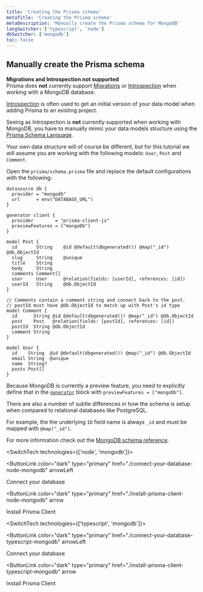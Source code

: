 ```yaml
---
title: 'Creating the Prisma schema'
metaTitle: 'Creating the Prisma schema'
metaDescription: 'Manually create the Prisma schema for MongoDB'
langSwitcher: ['typescript', 'node']
dbSwitcher: ['mongodb']
toc: false
---
```


## Manually create the Prisma schema

<Admonition type="warning">

**Migrations and Introspection not supported** <br />
Prisma does **not** currently support [Migrations](/concepts/components/prisma-migrate) or [Introspection](/concepts/components/introspection) when working with a MongoDB database.

</Admonition>

[Introspection](/concepts/components/introspection) is often used to get an initial version of your data model when adding Prisma to an existing project.

Seeing as Introspection is **not** currently supported when working with MongoDB, you have to manually mimic your data models structure using the [Prisma Schema Language](/concepts/components/prisma-schema).

<Admonition type="info">

Your own data structure will of course be different, but for this tutorial we will assume you are working with the following models: `User`, `Post` and `Comment`.

</Admonition>

Open the `prisma/schema.prisma` file and replace the default configurations with the following:

```prisma file=prisma/schema.prisma
datasource db {
  provider = "mongodb"
  url      = env("DATABASE_URL")
}

generator client {
  provider        = "prisma-client-js"
  previewFeatures = ["mongoDb"]
}

model Post {
  id       String    @id @default(dbgenerated()) @map("_id") @db.ObjectId
  slug     String    @unique
  title    String
  body     String
  comments Comment[]
  user     User      @relation(fields: [userId], references: [id])
  userId   String    @db.ObjectId
}

// Comments contain a comment string and connect back to the post.
// postId must have @db.ObjectId to match up with Post's id type
model Comment {
  id      String @id @default(dbgenerated()) @map("_id") @db.ObjectId
  post    Post   @relation(fields: [postId], references: [id])
  postId  String @db.ObjectId
  comment String
}

model User {
  id    String  @id @default(dbgenerated()) @map("_id") @db.ObjectId
  email String  @unique
  name  String?
  posts Post[]
}
```

Because MongoDB is currently a preview feature, you need to explicitly define that in the [`generator`](/reference/api-reference/prisma-schema-reference#generator) block with `previewFeatures = ["mongoDb"]`.

There are also a number of subtle differences in how the schema is setup when compared to relational databases like PostgreSQL.

For example, the the underlying `ID` field name is always `_id` and must be mapped with `@map("_id")`.

For more information check out the [MongoDB schema reference](/reference/api-reference/prisma-schema-reference#mongodb-2).

<SwitchTech technologies={['node', 'mongodb']}>

<NavigationLinksContainer>

<ButtonLink
  color="dark"
  type="primary"
  href="./connect-your-database-node-mongodb"
  arrowLeft
>
  Connect your database
</ButtonLink>

<ButtonLink
  color="dark"
  type="primary"
  href="./install-prisma-client-node-mongodb"
  arrow
>
  Install Prisma Client
</ButtonLink>

</NavigationLinksContainer>

</SwitchTech>

<SwitchTech technologies={['typescript', 'mongodb']}>

<NavigationLinksContainer>

<ButtonLink
  color="dark"
  type="primary"
  href="./connect-your-database-typescript-mongodb"
  arrowLeft
>
  Connect your database
</ButtonLink>

<ButtonLink
  color="dark"
  type="primary"
  href="./install-prisma-client-typescript-mongodb"
  arrow
>
  Install Prisma Client
</ButtonLink>

</NavigationLinksContainer>

</SwitchTech>
